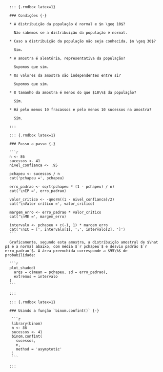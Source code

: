       ::: {.rmdbox latex=1}
      
      ### Condições {-}
      
      * A distribuição da população é normal e $n \geq 10$?
      
        Não sabemos se a distribuição da população é normal.
        
      * Caso a distribuição da população não seja conhecida, $n \geq 30$?
      
        Sim.
        
      * A amostra é aleatória, representativa da população?
      
        Supomos que sim.
        
      * Os valores da amostra são independentes entre si?
      
        Supomos que sim.
        
      * O tamanho da amostra é menos do que $10\%$ da população?
      
        Sim.
        
      * Há pelo menos 10 fracassos e pelo menos 10 sucessos na amostra?

        Sim.
        
      :::

      ::: {.rmdbox latex=1}
   
      ### Passo a passo {-}
      
      ```r
      n <- 86
      sucessos <- 41
      nivel_confianca <- .95
      
      pchapeu <- sucessos / n
      cat('pchapeu =', pchapeu)
      
      erro_padrao <- sqrt(pchapeu * (1 - pchapeu) / n)
      cat('\nEP =', erro_padrao)
      
      valor_critico <- -qnorm((1 - nivel_confianca)/2)
      cat('\nValor crítico =', valor_critico)
      
      margem_erro <- erro_padrao * valor_critico
      cat('\nME =', margem_erro)
      
      intervalo <- pchapeu + c(-1, 1) * margem_erro
      cat('\nIC = [', intervalo[1], ';', intervalo[2], ']')
      ```
      
      Graficamente, segundo esta amostra, a distribuição amostral de $\hat p$ é a normal abaixo, com média $`r pchapeu`$ e desvio padrão $`r erro_padrao`$. A área preenchida corresponde a $95\%$ de probabilidade:
      
      ```r
      plot_shaded(
        args = c(mean = pchapeu, sd = erro_padrao),
        extremos = intervalo
      )
      ```
      
      :::
      
      ::: {.rmdbox latex=1}
      
      ### Usando a função `binom.confint()` {-}
      
       ```r
       library(binom)
       n <- 86
       sucessos <- 41
       binom.confint(
         sucessos,
         n,
         method = 'asymptotic'
       )
       ```
      
      :::
   
